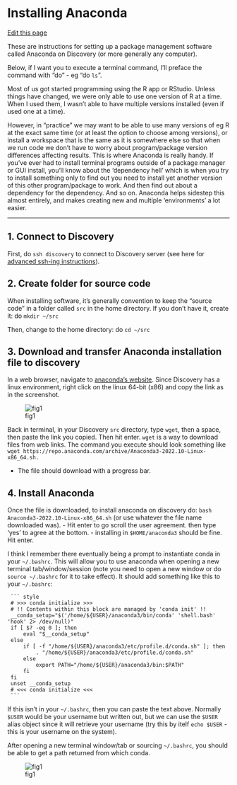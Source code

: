 # Installing Anaconda

[Edit this page](https://github.com/DrK-Lo/lotterhoslabprotocols/edit/main/bioinformagics_anaconda.qmd)

These are instructions for setting up a package management software called Anaconda on Discovery (or more generally any computer).

Below, if I want you to execute a terminal command, I’ll preface the command with “do” - eg “do `ls`”.

Most of us got started programming using the R app or RStudio. Unless things have changed, we were only able to use one version of R at a time. When I used them, I wasn’t able to have multiple versions installed (even if used one at a time).

However, in “practice” we may want to be able to use many versions of eg R at the exact same time (or at least the option to choose among versions), or install a workspace that is the same as it is somewhere else so that when we run code we don’t have to worry about program/package version differences affecting results. This is where Anaconda is really handy. If you’ve ever had to install terminal programs outside of a package manager or GUI install, you’ll know about the ‘dependency  hell’ which is when you try to install something only to find out you need to install yet another version of this other program/package to work. And then find out about a dependency for the dependency. And so on. Anaconda helps sidestep this almost entirely, and makes creating new and multiple ‘environments’ a lot easier.

---

## 1. Connect to Discovery

First, do `ssh discovery` to connect to Discovery server (see here for [advanced ssh-ing instructions](https://drk-lo.github.io/lotterhoslabprotocols/bioinformagics_2-3_advanced_sshing.html)). 

## 2. Create folder for source code

When installing software, it’s generally convention to keep the “source code” in a folder called `src` in the home directory. If you don’t have it, create it: do `mkdir ~/src`

Then, change to the home directory: do `cd ~/src`


## 3. Download and transfer Anaconda installation file to discovery

In a web browser, navigate to [anaconda's website](https://www.anaconda.com/products/distribution#Downloads). Since Discovery has a linux environment, right click on the linux 64-bit (x86) and copy the link as in the screenshot.

![fig1](img/bioinformagics_anaconda_fig2.png#center)

Back in terminal, in your Discovery `src` directory, type `wget`, then a space, then paste the link you copied. Then hit enter. `wget` is a way to download files from web links. The command you execute should look something like `wget https://repo.anaconda.com/archive/Anaconda3-2022.10-Linux-x86_64.sh.`

- The file should download with a progress bar.  


## 4. Install Anaconda

Once the file is downloaded, to install anaconda on discovery do: `bash Anaconda3-2022.10-Linux-x86_64.sh` (or use whatever the file name downloaded was).
- Hit enter to go scroll the user agreement. then type ‘yes’ to agree at the bottom.
- installing in `$HOME/anaconda3` should be fine. Hit enter.

I think I remember there eventually being a prompt to instantiate conda in your `~/.bashrc`. This will allow you to use anaconda when opening a new terminal tab/window/session (note you need to open a new window or do `source ~/.bashrc` for it to take effect). It should add something like this to your `~/.bashrc`:

     ``` {style="background-color: gainsboro"}
     # >>> conda initialize >>>
     # !! Contents within this block are managed by 'conda init' !!
     __conda_setup="$('/home/${USER}/anaconda3/bin/conda' 'shell.bash' 'hook' 2> /dev/null)"
     if [ $? -eq 0 ]; then
         eval "$__conda_setup"
     else
         if [ -f "/home/${USER}/anaconda3/etc/profile.d/conda.sh" ]; then
             . "/home/${USER}/anaconda3/etc/profile.d/conda.sh"
         else
             export PATH="/home/${USER}/anaconda3/bin:$PATH"
         fi
     fi
     unset __conda_setup
     # <<< conda initialize <<<
     ```

If this isn’t in your `~/.bashrc`, then you can paste the text above. Normally `$USER` would be your username but written out, but we can use the `$USER` alias object since it will retrieve your username (try this by itelf `echo $USER` - this is your username on the system).

After opening a new terminal window/tab or sourcing `~/.bashrc`, you should be able to get a path returned from which conda.

![fig1](img/bioinformagics_anaconda_fig1.png)














